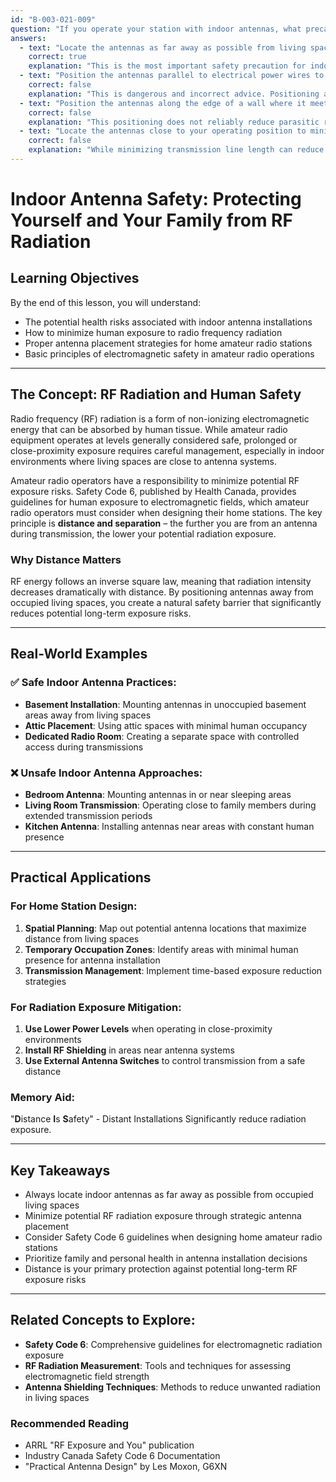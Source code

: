 ```yaml
---
id: "B-003-021-009"
question: "If you operate your station with indoor antennas, what precautions should you take when you install them?"
answers:
  - text: "Locate the antennas as far away as possible from living spaces that will be occupied while you are operating"
    correct: true
    explanation: "This is the most important safety precaution for indoor antennas because it minimizes potential human exposure to radio frequency (RF) electromagnetic radiation. By positioning antennas away from occupied living spaces, you reduce potential long-term health risks and ensure compliance with Safety Code 6 guidelines for human RF exposure limits. This approach protects family members and occupants from unnecessary RF radiation during transmission."
  - text: "Position the antennas parallel to electrical power wires to take advantage of parasitic effects"
    correct: false
    explanation: "This is dangerous and incorrect advice. Positioning antennas parallel to power wires can actually increase unwanted RF coupling, create additional interference, and potentially expose occupants to higher levels of electromagnetic radiation. Power lines can induce unwanted currents in antenna systems and create unpredictable radiation patterns that could increase human exposure risks."
  - text: "Position the antennas along the edge of a wall where it meets the floor or ceiling to reduce parasitic radiation"
    correct: false
    explanation: "This positioning does not reliably reduce parasitic radiation and may actually concentrate RF energy in living spaces. Wall edges do not inherently provide RF shielding or reduce radiation, and could potentially focus electromagnetic fields in specific areas, potentially increasing exposure risks for occupants."
  - text: "Locate the antennas close to your operating position to minimize transmission line length"
    correct: false
    explanation: "While minimizing transmission line length can reduce signal loss, this approach would likely increase personal RF exposure by placing the antenna closer to the operator's living and working space. The potential reduction in transmission line loss is far outweighed by the increased risk of prolonged RF radiation exposure in occupied areas."
---
```


# Indoor Antenna Safety: Protecting Yourself and Your Family from RF Radiation

## Learning Objectives
By the end of this lesson, you will understand:
- The potential health risks associated with indoor antenna installations
- How to minimize human exposure to radio frequency radiation
- Proper antenna placement strategies for home amateur radio stations
- Basic principles of electromagnetic safety in amateur radio operations

---

## The Concept: RF Radiation and Human Safety

Radio frequency (RF) radiation is a form of non-ionizing electromagnetic energy that can be absorbed by human tissue. While amateur radio equipment operates at levels generally considered safe, prolonged or close-proximity exposure requires careful management, especially in indoor environments where living spaces are close to antenna systems.

Amateur radio operators have a responsibility to minimize potential RF exposure risks. Safety Code 6, published by Health Canada, provides guidelines for human exposure to electromagnetic fields, which amateur radio operators must consider when designing their home stations. The key principle is **distance and separation** – the further you are from an antenna during transmission, the lower your potential radiation exposure.

### Why Distance Matters

RF energy follows an inverse square law, meaning that radiation intensity decreases dramatically with distance. By positioning antennas away from occupied living spaces, you create a natural safety barrier that significantly reduces potential long-term exposure risks.

---

## Real-World Examples

### ✅ Safe Indoor Antenna Practices:
- **Basement Installation**: Mounting antennas in unoccupied basement areas away from living spaces
- **Attic Placement**: Using attic spaces with minimal human occupancy
- **Dedicated Radio Room**: Creating a separate space with controlled access during transmissions

### ❌ Unsafe Indoor Antenna Approaches:
- **Bedroom Antenna**: Mounting antennas in or near sleeping areas
- **Living Room Transmission**: Operating close to family members during extended transmission periods
- **Kitchen Antenna**: Installing antennas near areas with constant human presence

---

## Practical Applications

### For Home Station Design:
1. **Spatial Planning**: Map out potential antenna locations that maximize distance from living spaces
2. **Temporary Occupation Zones**: Identify areas with minimal human presence for antenna installation
3. **Transmission Management**: Implement time-based exposure reduction strategies

### For Radiation Exposure Mitigation:
1. **Use Lower Power Levels** when operating in close-proximity environments
2. **Install RF Shielding** in areas near antenna systems
3. **Use External Antenna Switches** to control transmission from a safe distance

### Memory Aid:
"**D**istance **I**s **S**afety" - Distant Installations Significantly reduce radiation exposure.

---

## Key Takeaways

- Always locate indoor antennas as far away as possible from occupied living spaces
- Minimize potential RF radiation exposure through strategic antenna placement
- Consider Safety Code 6 guidelines when designing home amateur radio stations
- Prioritize family and personal health in antenna installation decisions
- Distance is your primary protection against potential long-term RF exposure risks

---

## Related Concepts to Explore:
- **Safety Code 6**: Comprehensive guidelines for electromagnetic radiation exposure
- **RF Radiation Measurement**: Tools and techniques for assessing electromagnetic field strength
- **Antenna Shielding Techniques**: Methods to reduce unwanted radiation in living spaces

### Recommended Reading
- ARRL "RF Exposure and You" publication
- Industry Canada Safety Code 6 Documentation
- "Practical Antenna Design" by Les Moxon, G6XN